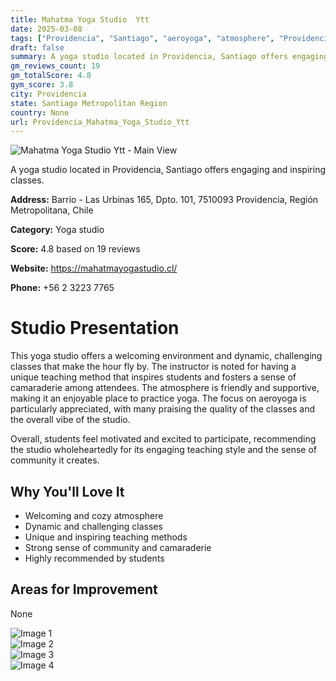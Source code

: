 ```yaml
---
title: Mahatma Yoga Studio  Ytt
date: 2025-03-08
tags: ["Providencia", "Santiago", "aeroyoga", "atmosphere", "Providencia"]  
draft: false
summary: A yoga studio located in Providencia, Santiago offers engaging and inspiring classes.
gm_reviews_count: 19
gm_totalScore: 4.8
gym_score: 3.8
city: Providencia
state: Santiago Metropolitan Region
country: None
url: Providencia_Mahatma_Yoga_Studio_Ytt
---
```


<div className="aspect-[16/9] relative my-8">
  <img 
    src="https://lh5.googleusercontent.com/p/AF1QipPPd0brC3mWkgvKZlgnt-OWNPJTVCHTTIMlihH9=w1920-h1080-k-no"
    alt="Mahatma Yoga Studio  Ytt - Main View"
    className="object-cover absolute inset-0 w-full h-full rounded-lg"
  />
</div>

A yoga studio located in Providencia, Santiago offers engaging and inspiring classes.

**Address:** Barrio - Las Urbinas 165, Dpto. 101, 7510093 Providencia, Región Metropolitana, Chile

**Category:** Yoga studio

**Score:** 4.8 based on 19 reviews

**Website:** https://mahatmayogastudio.cl/

**Phone:** +56 2 3223 7765

# Studio Presentation

This yoga studio offers a welcoming environment and dynamic, challenging classes that make the hour fly by. The instructor is noted for having a unique teaching method that inspires students and fosters a sense of camaraderie among attendees. The atmosphere is friendly and supportive, making it an enjoyable place to practice yoga. The focus on aeroyoga is particularly appreciated, with many praising the quality of the classes and the overall vibe of the studio.

Overall, students feel motivated and excited to participate, recommending the studio wholeheartedly for its engaging teaching style and the sense of community it creates.

## Why You'll Love It

- Welcoming and cozy atmosphere
- Dynamic and challenging classes
- Unique and inspiring teaching methods
- Strong sense of community and camaraderie
- Highly recommended by students

## Areas for Improvement

None

<div className="grid grid-cols-1 xl:grid-cols-2 gap-4 my-8">
<div className="aspect-[4/3] relative"><img src="https://lh5.googleusercontent.com/p/AF1QipOsVV0ABpkF7-R_A8Yyu0CpYiTz3SuYi-BKh9LV=w1920-h1080-k-no" alt="Image 1" className="object-cover absolute inset-0 w-full h-full rounded-lg" /></div>
<div className="aspect-[4/3] relative"><img src="https://lh5.googleusercontent.com/p/AF1QipN5pMqsGQkbGiURpxPQLy-Pt4t0bjrZBpzfso66=w1920-h1080-k-no" alt="Image 2" className="object-cover absolute inset-0 w-full h-full rounded-lg" /></div>
<div className="aspect-[4/3] relative"><img src="https://lh5.googleusercontent.com/p/AF1QipPVJYgBdJixT_pBdXIX8GOeiWYXwof2QHUP0uaa=w1920-h1080-k-no" alt="Image 3" className="object-cover absolute inset-0 w-full h-full rounded-lg" /></div>
<div className="aspect-[4/3] relative"><img src="https://lh5.googleusercontent.com/p/AF1QipO0ujFGjEifCe16mPjUOsFxx6PlCNaJmUS9kZ07=w1920-h1080-k-no" alt="Image 4" className="object-cover absolute inset-0 w-full h-full rounded-lg" /></div>
</div>